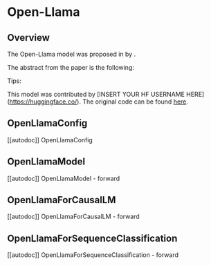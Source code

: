 <!--Copyright 2023 The HuggingFace Team. All rights reserved.

Licensed under the Apache License, Version 2.0 (the "License"); you may not use this file except in compliance with
the License. You may obtain a copy of the License at

http://www.apache.org/licenses/LICENSE-2.0

Unless required by applicable law or agreed to in writing, software distributed under the License is distributed on
an "AS IS" BASIS, WITHOUT WARRANTIES OR CONDITIONS OF ANY KIND, either express or implied. See the License for the
specific language governing permissions and limitations under the License.
-->

# Open-Llama

## Overview

The Open-Llama model was proposed in [<INSERT PAPER NAME HERE>](<INSERT PAPER LINK HERE>) by <INSERT AUTHORS HERE>.
<INSERT SHORT SUMMARY HERE>

The abstract from the paper is the following:

*<INSERT PAPER ABSTRACT HERE>*

Tips:

<INSERT TIPS ABOUT MODEL HERE>

This model was contributed by [INSERT YOUR HF USERNAME HERE](https://huggingface.co/<INSERT YOUR HF USERNAME HERE>).
The original code can be found [here](<INSERT LINK TO GITHUB REPO HERE>).


## OpenLlamaConfig

[[autodoc]] OpenLlamaConfig


## OpenLlamaModel

[[autodoc]] OpenLlamaModel
    - forward


## OpenLlamaForCausalLM

[[autodoc]] OpenLlamaForCausalLM
    - forward

## OpenLlamaForSequenceClassification

[[autodoc]] OpenLlamaForSequenceClassification
    - forward
